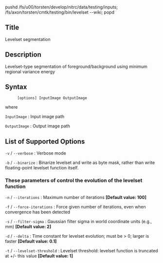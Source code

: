 pushd /fs/u00/torsten/develop/nitrc/data/testing/inputs; /fs/axon/torsten/cmtk/testing/bin/levelset --wiki; popd
== Title ==

Levelset segmentation

== Description ==

Levelset-type segmentation of foreground/background using minimum regional variance energy

== Syntax ==

: <tt>[options] InputImage OutputImage </tt>

where

; <tt>InputImage</tt> : Input image path

; <tt>OutputImage</tt> : Output image path

== List of Supported Options ==

; <tt>-v</tt> / <tt>--verbose</tt> : Verbose mode

; <tt>-b</tt> / <tt>--binarize</tt> : Binarize levelset and write as byte mask, rather than write floating-point levelset function itself.

=== These parameters of control the evolution of the levelset function ===

; <tt>-n</tt> / <tt>--iterations</tt> : Maximum number of iterations '''[Default value: 100]'''

; <tt>-f</tt> / <tt>--force-iterations</tt> : Force given number of iterations, even when convergence has been detected

; <tt>-s</tt> / <tt>--filter-sigma</tt> : Gaussian filter sigma in world coordinate units (e.g., mm) '''[Default value: 2]'''

; <tt>-d</tt> / <tt>--delta</tt> : Time constant for levelset evolution; must be > 0; larger is faster '''[Default value: 0.1]'''

; <tt>-t</tt> / <tt>--levelset-threshold</tt> : Levelset threshold: levelset function is truncated at +/- this value '''[Default value: 1]'''


